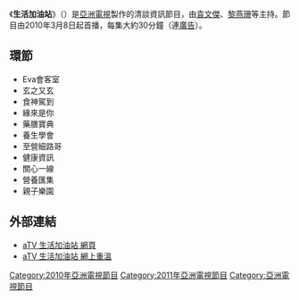 {{expand|time=2011-04-14T08:19:06+00:00}}
{{亞視節目
| 中文節目名=生活加油站
| 英文節目名=Enrich Your Lifestyle
|圖像 = [[File:Enrich_Your_Lifestyle.jpg|300px]]
| aTV-11首播日期=2010年3月8日ㄧ2011年8月12日
| aTV-11首播時間=逢星期一至五 14:05-14:35 (連廣告)<br>2011年3月7日起 逢星期一至五 13:00-13:30 (連廣告)
| 監製=[[張聖祥|張聖祥]]
| 編導=[[馮國富|馮國富]]
| 編審=
| 製作統籌=[[李坤兒|李坤兒]]
| 製作年份=2010年-2011年
| 主持=[[袁文傑|袁文傑]]、[[黎燕珊|黎燕珊]]、[[陳嘉輝|陳嘉輝]]、[[戚黛黛|戚黛黛]]、<br/>[[蒲進|蒲　進]]、[[楊羚|楊　羚]]、[[梁雪湄|梁雪湄]]
| 集數=
| 類型=清談，資訊
| 外景=
| 製作公司=[[香港|香港]][[亞洲電視|亞洲電視]]
| 網頁=https://web.archive.org/web/20100710085528/http://www.hkatv.com/v3/infoprogram/10/Enrich_Your_Lifestyle/
}}
《'''生活加油站'''》（{{lang-en|'''Enrich Your Lifestyle'''}}）是[[亞洲電視|亞洲電視]]製作的清談資訊節目，由[[袁文傑|袁文傑]]、[[黎燕珊|黎燕珊]]等主持。節目由2010年3月8日起首播，每集大約30分鐘（連[[廣告|廣告]]）。

== 環節 ==

*Eva會客室
*玄之又玄
*食神駕到
*緣來是你
*藥膳寶典
*養生學會
*至營細路哥
*健康資訊
*關心一線
*營養匯集
*親子樂園

== 外部連結 ==

* [https://web.archive.org/web/20100710085528/http://www.hkatv.com/v3/infoprogram/10/Enrich_Your_Lifestyle/ aTV 生活加油站 網頁]
* [https://web.archive.org/web/20110430190924/http://app2.hkatv.com/v3/webtv/webtv.php?program=1000232 aTV 生活加油站 網上重溫]

[[Category:2010年亞洲電視節目|Category:2010年亞洲電視節目]]
[[Category:2011年亞洲電視節目|Category:2011年亞洲電視節目]]
[[Category:亞洲電視節目|Category:亞洲電視節目]]